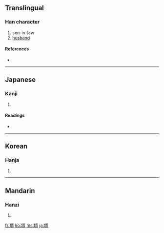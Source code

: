==Translingual==

===Han character===
{{Han char|rn=33|rad=士|as=09|sn=12|four=|canj=土弓人月 (GNOB)}}

# son-in-law
# [[husband]]

====References====
* {{Han ref|kx=0243.170|dkj=05664|hdz=10469.040|uh=58FB|ud=22779}}

----

==Japanese==

===Kanji===
{{ja-kanji|grade=|rs=士09}}

# {{defn|Japanese}}

====Readings====
* {{ja-readings|on=[[せい]] (sei)|kun=[[むこ]] (muko)}}

----

==Korean==

===Hanja===
{{ko-hanja|hangeul=서|rv=seo|mr=sŏ}}

# {{defn|Korean}}

----

==Mandarin==

===Hanzi===
{{cmn-hanzi|pin=[[xù]] ([[xu4]])|wg=hsü<sup>4</sup>}}

# {{defn|Mandarin}}

[[fr:壻]]
[[ko:壻]]
[[ms:壻]]
[[ja:壻]]